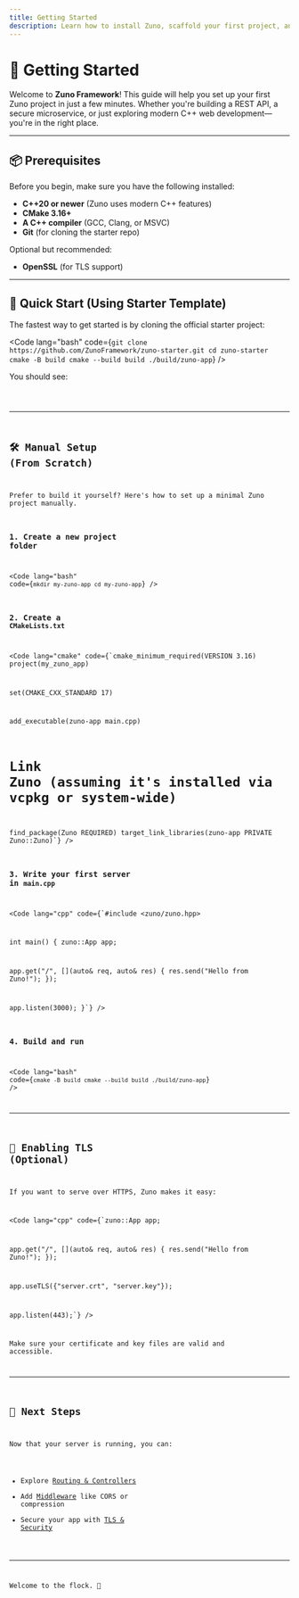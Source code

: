 ```yaml
---
title: Getting Started
description: Learn how to install Zuno, scaffold your first project, and run a basic server.
---
```


# 🚀 Getting Started

Welcome to **Zuno Framework**! This guide will help you set up your first Zuno project in just a few minutes. Whether you're building a REST API, a secure microservice, or just exploring modern C++ web development—you're in the right place.

---

## 📦 Prerequisites

Before you begin, make sure you have the following installed:

- **C++20 or newer** (Zuno uses modern C++ features)
- **CMake 3.16+**
- **A C++ compiler** (GCC, Clang, or MSVC)
- **Git** (for cloning the starter repo)

Optional but recommended:

- **OpenSSL** (for TLS support)

---

## 🧪 Quick Start (Using Starter Template)

The fastest way to get started is by cloning the official starter project:

<Code lang="bash" code={`git clone https://github.com/ZunoFramework/zuno-starter.git
cd zuno-starter
cmake -B build
cmake --build build
./build/zuno-app`} />

You should see:

<Code lang="bash" code="Zuno server running on http://localhost:3000" />

---

## 🛠️ Manual Setup (From Scratch)

Prefer to build it yourself? Here's how to set up a minimal Zuno project manually.

### 1. Create a new project folder

<Code lang="bash" code={`mkdir my-zuno-app
cd my-zuno-app`} />

### 2. Create a `CMakeLists.txt`

<Code lang="cmake" code={`cmake_minimum_required(VERSION 3.16)
project(my_zuno_app)

set(CMAKE_CXX_STANDARD 17)

add_executable(zuno-app main.cpp)

# Link Zuno (assuming it's installed via vcpkg or system-wide)
find_package(Zuno REQUIRED)
target_link_libraries(zuno-app PRIVATE Zuno::Zuno)`} />

### 3. Write your first server in `main.cpp`

<Code lang="cpp" code={`#include <zuno/zuno.hpp>

int main() {
  zuno::App app;

  app.get("/", [](auto& req, auto& res) {
    res.send("Hello from Zuno!");
  });

  app.listen(3000);
}`} />

### 4. Build and run

<Code lang="bash" code={`cmake -B build
cmake --build build
./build/zuno-app`} />

---

## 🔐 Enabling TLS (Optional)

If you want to serve over HTTPS, Zuno makes it easy:

<Code lang="cpp" code={`zuno::App app;

  app.get("/", [](auto& req, auto& res) {
    res.send("Hello from Zuno!");
  });

  app.useTLS({"server.crt", "server.key"});

  app.listen(443);`} />

Make sure your certificate and key files are valid and accessible.

---

## 🧭 Next Steps

Now that your server is running, you can:

- Explore [Routing & Controllers](/guide/routing)
- Add [Middleware](/guide/middleware) like CORS or compression
- Secure your app with [TLS & Security](/guide/tls-security)

---

Welcome to the flock. 🦜
